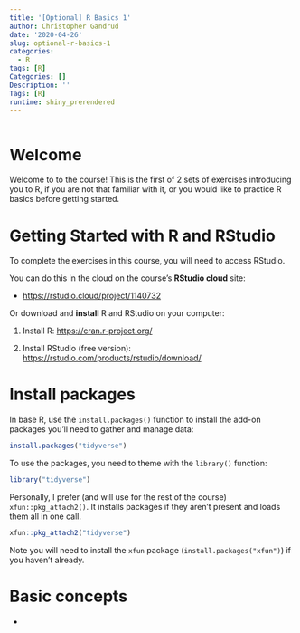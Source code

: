 ```yaml
---
title: '[Optional] R Basics 1'
author: Christopher Gandrud
date: '2020-04-26'
slug: optional-r-basics-1
categories:
  - R
tags: [R]
Categories: []
Description: ''
Tags: [R]
runtime: shiny_prerendered
---
```


```r

```

# Welcome 

Welcome to to the course! This is the first of 2 sets of exercises introducing you to R, if you are not that familiar with it, or you would like to practice R basics before getting started.

# Getting Started with R and RStudio

To complete the exercises in this course, you will need to access RStudio. 

You can do this in the cloud on the course's **RStudio cloud** site:

- <https://rstudio.cloud/project/1140732>

Or download and **install** R and RStudio on your computer:

1. Install R: <https://cran.r-project.org/>

2. Install RStudio (free version): <https://rstudio.com/products/rstudio/download/>

# Install packages

In base R, use the `install.packages()` function to install the add-on packages you'll need to gather and manage data:

```r
install.packages("tidyverse")
```

To use the packages, you need to theme with the `library()` function:

```r
library("tidyverse")
```

Personally, I prefer (and will use for the rest of the course) `xfun::pkg_attach2()`. It installs packages if they aren't present and loads them all in one call.

```r
xfun::pkg_attach2("tidyverse")
```

Note you will need to install the `xfun` package (`install.packages("xfun")`) if you haven't already.

# Basic concepts

- 